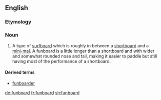 ==English==
{{wikipedia}}

===Etymology===
{{compound|fun|board|lang=en}}

===Noun===
{{en-noun}}
# {{label|en|surfing}} A type of [[surfboard]] which is roughly in between a [[shortboard]] and a [[mini-mal]]. A funboard is a little longer than a shortboard and with wider and somewhat rounded nose and tail, making it easier to paddle but still having most of the performance of a shortboard.

====Derived terms====
* [[funboarder]]

[[de:funboard]]
[[fr:funboard]]
[[sh:funboard]]